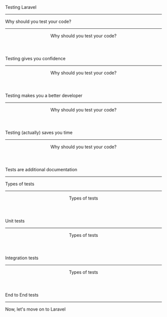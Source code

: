 


Testing Laravel

---

Why should you test your code?

---

<Header>Why should you test your code?</Header>

Testing gives you confidence

---

<Header>Why should you test your code?</Header>

Testing makes you a better developer

---

<Header>Why should you test your code?</Header>

Testing (actually) saves you time

---

<Header>Why should you test your code?</Header>

Tests are additional documentation

---

Types of tests

---

<Header>Types of tests</Header>

Unit tests

---

<Header>Types of tests</Header>

Integration tests

---

<Header>Types of tests</Header>

End to End tests

---

Now, let's move on to Laravel
